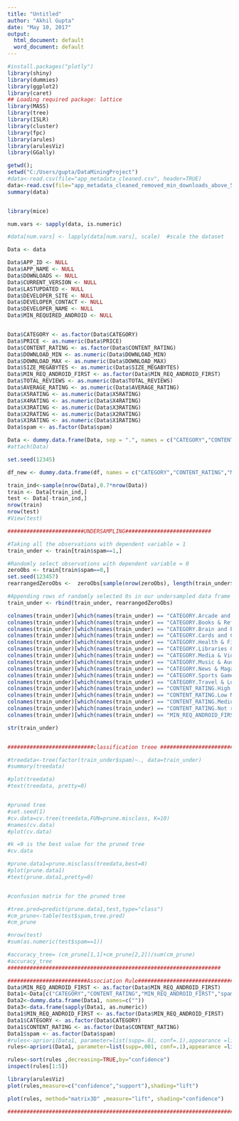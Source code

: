 ```yaml
---
title: "Untitled"
author: "Akhil Gupta"
date: "May 10, 2017"
output:
  html_document: default
  word_document: default
---
```


```r
#install.packages("plotly")
library(shiny)
library(dummies) 
library(ggplot2) 
library(caret) 
## Loading required package: lattice 
library(MASS) 
library(tree) 
library(ISLR) 
library(cluster) 
library(fpc) 
library(arules) 
library(arulesViz)
library(GGally)

getwd();
setwd("C:/Users/gupta/DataMiningProject")
#data<-read.csv(file="app_metadata_cleaned.csv", header=TRUE)
data<-read.csv(file="app_metadata_cleaned_removed_min_downloads_above_5m.csv", header=TRUE)
summary(data)


library(mice)

num.vars <- sapply(data, is.numeric)

#data[num.vars] <- lapply(data[num.vars], scale)  #scale the dataset

Data <- data

Data$APP_ID <- NULL
Data$APP_NAME <- NULL
Data$DOWNLOADS <- NULL
Data$CURRENT_VERSION <- NULL
Data$LASTUPDATED <- NULL
Data$DEVELOPER_SITE <- NULL
Data$DEVELOPER_CONTACT <- NULL
Data$DEVELOPER_NAME <- NULL
Data$MIN_REQUIRED_ANDROID <- NULL


Data$CATEGORY <- as.factor(Data$CATEGORY)
Data$PRICE <- as.numeric(Data$PRICE)
Data$CONTENT_RATING <- as.factor(Data$CONTENT_RATING)
Data$DOWNLOAD_MIN <- as.numeric(Data$DOWNLOAD_MIN)
Data$DOWNLOAD_MAX <- as.numeric(Data$DOWNLOAD_MAX)
Data$SIZE_MEGABYTES <- as.numeric(Data$SIZE_MEGABYTES)
Data$MIN_REQ_ANDROID_FIRST <- as.factor(Data$MIN_REQ_ANDROID_FIRST)
Data$TOTAL_REVIEWS <- as.numeric(Data$TOTAL_REVIEWS)
Data$AVERAGE_RATING <- as.numeric(Data$AVERAGE_RATING)
Data$X5RATING <- as.numeric(Data$X5RATING)
Data$X4RATING <- as.numeric(Data$X4RATING)
Data$X3RATING <- as.numeric(Data$X3RATING)
Data$X2RATING <- as.numeric(Data$X2RATING)
Data$X1RATING <- as.numeric(Data$X1RATING)
Data$spam <- as.factor(Data$spam)

Data <- dummy.data.frame(Data, sep = ".", names = c("CATEGORY","CONTENT_RATING","MIN_REQ_ANDROID_FIRST"))
#attach(Data)

set.seed(12345)

df_new <- dummy.data.frame(df, names = c("CATEGORY","CONTENT_RATING","MIN_REQ_ANDROID_FIRST"), sep = ".")

train_ind<-sample(nrow(Data),0.7*nrow(Data))
train <- Data[train_ind,]
test <- Data[-train_ind,]
nrow(train)
nrow(test)
#View(test)

########################UNDERSAMPLING###########################

#Taking all the observations with dependent variable = 1
train_under <- train[train$spam==1,]

#Randomly select observations with dependent variable = 0
zeroObs <- train[train$spam==0,]
set.seed(123457)
rearrangedZeroObs <-  zeroObs[sample(nrow(zeroObs), length(train_under$spam)),]

#Appending rows of randomly selected 0s in our undersampled data frame
train_under <- rbind(train_under, rearrangedZeroObs)

colnames(train_under)[which(names(train_under) == "CATEGORY.Arcade and Action")] <- "CATEGORY.ArcadeandAction"
colnames(train_under)[which(names(train_under) == "CATEGORY.Books & Reference")] <- "CATEGORY.BooksReference"
colnames(train_under)[which(names(train_under) == "CATEGORY.Brain and Puzzle")] <- "CATEGORY.BrainandPuzzle"
colnames(train_under)[which(names(train_under) == "CATEGORY.Cards and Casino")] <- "CATEGORY.CardsandCasino"
colnames(train_under)[which(names(train_under) == "CATEGORY.Health & Fitness")] <- "CATEGORY.HealthFitness"
colnames(train_under)[which(names(train_under) == "CATEGORY.Libraries & Demo")] <- "CATEGORY.LibrariesDemo"
colnames(train_under)[which(names(train_under) == "CATEGORY.Media & Video")] <- "CATEGORY.MediaVideo"
colnames(train_under)[which(names(train_under) == "CATEGORY.Music & Audio")] <- "CATEGORY.MusicAudio"
colnames(train_under)[which(names(train_under) == "CATEGORY.News & Magazines")] <- "CATEGORY.NewsMAgazines"
colnames(train_under)[which(names(train_under) == "CATEGORY.Sports Games")] <- "CATEGORY.SportsGames"
colnames(train_under)[which(names(train_under) == "CATEGORY.Travel & Local")] <- "CATEGORY.TravelLocal"
colnames(train_under)[which(names(train_under) == "CONTENT_RATING.High Maturity")] <- "CONTENT_RATING.HighMaturity"
colnames(train_under)[which(names(train_under) == "CONTENT_RATING.Low Maturity")] <- "CONTENT_RATING.LowMaturity"
colnames(train_under)[which(names(train_under) == "CONTENT_RATING.Medium Maturity")] <- "CONTENT_RATING.MediumMaturity"
colnames(train_under)[which(names(train_under) == "CONTENT_RATING.Not rated")] <- "CONTENT_RATING.Notrated"
colnames(train_under)[which(names(train_under) == "MIN_REQ_ANDROID_FIRST.Varies with device")] <- "MIN_REQ_ANDROID_FIRST.Varieswithdevice"

str(train_under)


###########################classification treee ################################

#treedata<-tree(factor(train_under$spam)~., data=train_under)
#summary(treedata)

#plot(treedata) 
#text(treedata, pretty=0)


#pruned tree
#set.seed(1) 
#cv.data=cv.tree(treedata,FUN=prune.misclass, K=10) 
#names(cv.data)
#plot(cv.data)

#k =9 is the best value for the pruned tree
#cv.data

#prune.data1=prune.misclass(treedata,best=8) 
#plot(prune.data1) 
#text(prune.data1,pretty=0)


#confusion matrix for the pruned tree

#tree.pred=predict(prune.data1,test,type="class") 
#cm_prune<-table(test$spam,tree.pred) 
#cm_prune

#nrow(test)
#sum(as.numeric(test$spam==1))

#accuracy_tree= (cm_prune[1,1]+cm_prune[2,2])/sum(cm_prune)
#accuracy_tree
###################################################################

#########################Association Rule########################################
Data$MIN_REQ_ANDROID_FIRST <- as.factor(Data$MIN_REQ_ANDROID_FIRST)
Data1<-Data[c("CATEGORY","CONTENT_RATING","MIN_REQ_ANDROID_FIRST","spam")]
Data2<-dummy.data.frame(Data1, names=c(""))
Data3<-data.frame(sapply(Data1, as.numeric))
Data1$MIN_REQ_ANDROID_FIRST <- as.factor(Data$MIN_REQ_ANDROID_FIRST)
Data1$CATEGORY <- as.factor(Data$CATEGORY)
Data1$CONTENT_RATING <- as.factor(Data$CONTENT_RATING)
Data1$spam <- as.factor(Data$spam)
#rules<-apriori(Data1, parameter=list(supp=.01, conf=.1),appearance =list(default="lhs",rhs="spam=1"), control=list(verbose=F))
rules<-apriori(Data1, parameter=list(supp=.001, conf=.1),appearance =list(default="lhs",rhs="spam=1"), control=list(verbose=F))

rules<-sort(rules ,decreasing=TRUE,by="confidence") 
inspect(rules[1:5])

library(arulesViz)
plot(rules,measure=c("confidence","support"),shading="lift")

plot(rules, method="matrix3D" ,measure="lift", shading="confidence")

#################################################################################






```

